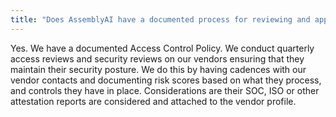```yaml
---
title: "Does AssemblyAI have a documented process for reviewing and approving third-party service providers?"
---
```


Yes. We have a documented Access Control Policy. We conduct quarterly access reviews and security reviews on our vendors ensuring that they maintain their security posture. We do this by having cadences with our vendor contacts and documenting risk scores based on what they process, and controls they have in place. Considerations are their SOC, ISO or other attestation reports are considered and attached to the vendor profile.
